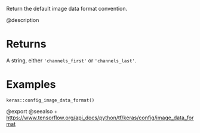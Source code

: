 Return the default image data format convention.

@description

# Returns
A string, either `'channels_first'` or `'channels_last'`.

# Examples
```
keras::config_image_data_format()
```

@export
@seealso
+ <https://www.tensorflow.org/api_docs/python/tf/keras/config/image_data_format>
